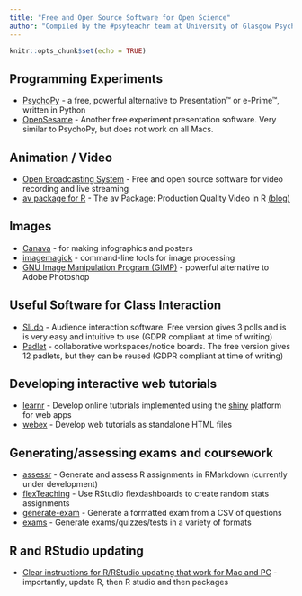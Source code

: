 ```yaml
---
title: "Free and Open Source Software for Open Science"
author: "Compiled by the #psyteachr team at University of Glasgow Psychology"
---
```


```r
knitr::opts_chunk$set(echo = TRUE)
```

## Programming Experiments

- [PsychoPy](http://www.psychopy.org/) - a free, powerful alternative to Presentation™ or e-Prime™, written in Python
- [OpenSesame](https://osdoc.cogsci.nl/3.1/) - Another free experiment presentation software.  Very similar to PsychoPy, but does not work on all Macs.

## Animation / Video

- [Open Broadcasting System](https://sproject.com) - Free and open source software for video recording and live streaming
- [av package for R](https://github.com/ropensci/av#readme) - The av Package: Production Quality Video in R [(blog)](https://ropensci.org/technotes/2018/10/06/av-release/)

## Images

- [Canava](https://www.canva.com/) - for making infographics and posters
- [imagemagick](https://www.imagemagick.org/) - command-line tools for image processing
- [GNU Image Manipulation Program (GIMP)](https://www.gimp.org/) - powerful alternative to Adobe Photoshop

## Useful Software for Class Interaction

- [Sli.do](https://www.sli.do/) - Audience interaction software.  Free version gives 3 polls and is is very easy and intuitive to use (GDPR compliant at time of writing)
- [Padlet](https://en-gb.padlet.com/) - collaborative workspaces/notice boards.  The free version gives 12 padlets, but they can be reused (GDPR compliant at time of writing)

## Developing interactive web tutorials

- [learnr](https://rstudio.github.io/learnr/) - Develop online tutorials implemented using the [shiny](https://www.rstudio.com/products/shiny/) platform for web apps
- [webex](https://github.com/psyteachr/webex/) - Develop web tutorials as standalone HTML files

## Generating/assessing exams and coursework

- [assessr](https://github.com/psyteachr/assessr/) - Generate and assess R assignments in RMarkdown (currently under development)
- [flexTeaching](https://github.com/richarddmorey/flexTeaching/) - Use RStudio flexdashboards to create random stats assignments
- [generate-exam](https://github.com/ritcheym/generate-exam) - Generate a formatted exam from a CSV of questions
- [exams](http://www.r-exams.org/) - Generate exams/quizzes/tests in a variety of formats

## R and RStudio updating

- [Clear instructions for R/RStudio updating that work for Mac and PC](http://bioinfo.umassmed.edu/bootstrappers/bootstrappers-courses/courses/rCourse/Additional_Resources/Updating_R.html) - importantly, update R, then R studio and then packages
